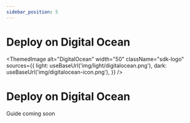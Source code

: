 ```yaml
---
sidebar_position: 5
---
```



# Deploy on Digital Ocean

<ThemedImage
  alt="DigitalOcean"
  width="50"
  className="sdk-logo"
  sources={{
    light: useBaseUrl('img/light/digitalocean.png'),
    dark: useBaseUrl('img/digitalocean-icon.png'),
  }}
/>

# Deploy on Digital Ocean

Guide coming soon